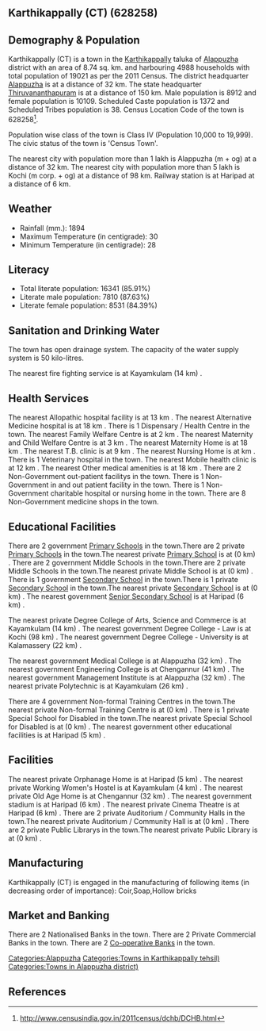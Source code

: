{{Infobox settlement
| name=Karthikappally (CT)
| native_name=
| native_name_lang=
| other_name=
| nickname=
| settlement_type=Town
| image_skyline=
| image_alt=
| image_caption=
| pushpin_map=India Kerala
| pushpin_label_position=right
| pushpin_map_alt=
| pushpin_map_caption=Location in Kerala, India
| latd=
| latm=
| lats=
| latNS=
| longd=
| longm=
| longs=
| longEW=
| coordinates_display=inline,title
| subdivision_type=Country
| subdivision_name={{flag|India}}
| subdivision_type1=[[States and territories of India|State]]
| subdivision_name1=Kerala 
| subdivision_type2=[[List of districts of India|District]]
| subdivision_name2=Alappuzha
| subdivision_type3=Tahsil
| subdivision_name3=Karthikappally
| website=
| established_title=<!-- Established -->
| established_date=
| founder=
| named_for=
| government_type=
| governing_body=
| unit_pref=Metric
| area_footnotes=
| area_rank=
| area_total_km2=8.74
| elevation_footnotes=
| elevation_m=
| population_total=19021
| population_as_of=2011
| population_rank=
| population_density_km2=2176
| population_demonym=
| population_footnotes=
| demographics_type1=Languages=
| demographics1_title1=Official=
| demographics1_info1=[[Malayalam language|Malayalam]]
| timezone1=[[Indian Standard Time|IST]]
| utc_offset1==+5:30
| postal_code_type=[[Postal Index Number|PIN]]
| postal_code=
| area_code_type=Telephone code
| area_code=
| registration_plate=
| blank1_name_sec1=Nearest city
| blank1_info_sec1=[[Alappuzha (m + og)]]
| blank2_name_sec1=[[Human sex ratio|Sex ratio]]
| blank2_info_sec1=1134
| blank3_name_sec1=Literacy
| blank3_info_sec1=85.91%
| blank1_name_sec2=[[2011 Census of India|2011 census]] code
| blank1_info_sec2=628258
| footnotes=
}}

== Karthikappally (CT) (628258) ==

== Demography & Population ==

Karthikappally (CT) is a town in the [[Karthikappally]] taluka of [[Alappuzha]] district with an area of 8.74 sq. km. and harbouring 4988 households with total population of 19021 as per the 2011 Census. The district headquarter [[Alappuzha]] is at a distance of 32 km. The state headquarter [[Thiruvananthapuram]] is at a distance of 150 km. Male population is 8912 and female population is 10109. Scheduled Caste population is 1372 and Scheduled Tribes population is 38. Census Location Code of the town is 628258<ref>http://www.censusindia.gov.in/2011census/dchb/DCHB.html</ref>.

Population wise class of the town is Class IV (Population 10,000 to 19,999).
The civic status of the town is 'Census Town'.

The nearest city with population more than 1 lakh is Alappuzha (m + og) at a distance of 32 km. The nearest city with population more than 5 lakh is Kochi (m corp. + og)  at a distance of 98 km. Railway station is at Haripad at a distance of 6 km.


== Weather ==  
* Rainfall (mm.): 1894 
* Maximum Temperature (in centigrade): 30
* Minimum Temperature (in centigrade): 28


== Literacy ==  
* Total literate population: 16341 (85.91%)
* Literate male population: 7810 (87.63%)
* Literate female population: 8531 (84.39%)


== Sanitation and Drinking Water ==  
The town has open drainage system.
The capacity of the water supply system is 50 kilo-litres.

The nearest fire fighting service is at Kayamkulam (14 km) .


== Health Services ==
The nearest Allopathic hospital facility is at 13 km .
The nearest Alternative Medicine hospital is at 18 km .
There is 1 Dispensary / Health Centre in the town.
The nearest Family Welfare Centre is at 2 km .
The nearest Maternity and Child Welfare Centre is at 3 km .
The nearest Maternity Home is at 18 km .
The nearest T.B. clinic is at 9 km .
The nearest Nursing Home is at  km .
There is 1 Veterinary hospital in the town.
The nearest Mobile health clinic is at 12 km .
The nearest Other medical amenities is at 18 km .
There are 2 Non-Government out-patient facilitys in the town.
There is 1 Non-Government in and out patient facility in the town.
There is 1 Non-Government charitable hospital or nursing home in the town.
There are 8 Non-Government medicine shops in the town.


== Educational Facilities ==
There are 2 government [[Primary School]]s in the town.There are 2 private [[Primary School]]s in the town.The nearest private [[Primary School]] is at  (0 km) .
There are 2 government Middle Schools in the town.There are 2 private Middle Schools in the town.The nearest private Middle School is at  (0 km) .
There is 1 government [[Secondary School]] in the town.There is 1 private [[Secondary School]] in the town.The nearest private [[Secondary School]] is at  (0 km) .
The nearest government [[Senior Secondary School]] is at Haripad (6 km) .
 
 
 
 
 
The nearest private Degree College of Arts, Science and Commerce is at Kayamkulam  (14 km) .
The nearest government Degree College - Law is at Kochi (98 km) .
The nearest government Degree College - University is at Kalamassery (22 km) .
 
The nearest government Medical College is at Alappuzha (32 km) .
The nearest government Engineering College is at Chengannur (41 km) .
The nearest government Management Institute is at Alappuzha (32 km) .
The nearest private Polytechnic is at Kayamkulam (26 km) .
 
There are 4 government Non-formal Training Centres in the town.The nearest private Non-formal Training Centre is at  (0 km) .
There is 1 private Special School for Disabled in the town.The nearest private Special School for Disabled is at  (0 km) .
The nearest government other educational facilities is at Haripad (5 km) .


== Facilities ==
The nearest private Orphanage Home is at Haripad (5 km) .
The nearest private Working Women's Hostel is at Kayamkulam (4 km) .
The nearest private Old Age Home is at Chengannur (32 km) .
The nearest government stadium is at Haripad (6 km) .
The nearest private Cinema Theatre is at Haripad (6 km) .
There are 2 private Auditorium / Community Halls in the town.The nearest private Auditorium / Community Hall is at  (0 km) .
There are 2 private Public Librarys in the town.The nearest private Public Library is at  (0 km) .


== Manufacturing ==
Karthikappally (CT) is engaged in the manufacturing of following items (in decreasing order of importance): Coir,Soap,Hollow bricks


== Market and Banking ==
There are 2 Nationalised Banks in the town.
There are 2 Private Commercial Banks in the town.
There are 2 [[Co-operative Bank]]s in the town.




[[Categories:Alappuzha]]
[[Categories:Towns in Karthikappally tehsil)]]
[[Categories:Towns in Alappuzha district)]]


== References ==
{{Reflist}}


